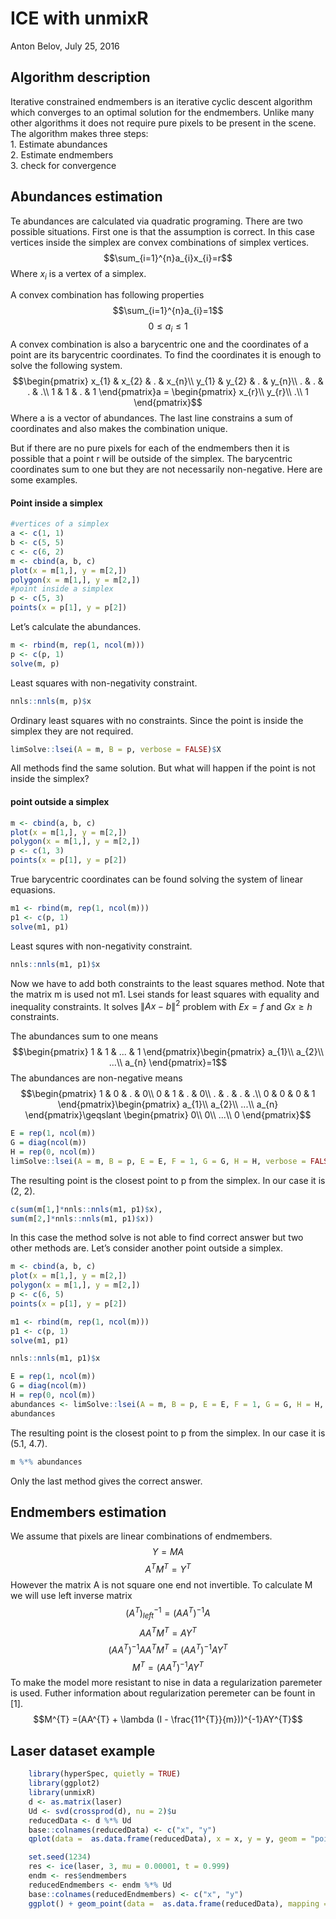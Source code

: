 <!--
%\VignetteEngine{knitr::knitr}
%\VignetteIndexEntry{ICE with unmixR}
%\VignetteKeywords{hyperspectral unmixing, iterative constrained endmembers, ICE}
 -->


ICE with unmixR
========================================================

Anton Belov, July 25, 2016

## Algorithm description

Iterative constrained endmembers is an iterative cyclic descent algorithm which converges to an optimal solution for the endmembers. Unlike many other algorithms it does not require pure pixels to be present in the scene. The algorithm makes three steps:\
1. Estimate abundances\
2. Estimate endmembers\
3. check for convergence

## Abundances estimation

Te abundances are calculated via quadratic programing. There are two possible situations. First one is that the assumption is correct. In this case vertices inside the simplex are convex combinations of simplex vertices.
$$\sum_{i=1}^{n}a_{i}x_{i}=r$$
Where $x_{i}$ is a vertex of a simplex.

A convex combination has following properties
$$\sum_{i=1}^{n}a_{i}=1$$
$$0\leqslant a_{i}\leqslant 1$$
A convex combination is also a barycentric one and the coordinates of a point are its barycentric coordinates. To find the coordinates it is enough to solve the following system.
$$\begin{pmatrix}
x_{1} & x_{2} & . & x_{n}\\
y_{1} & y_{2} & . & y_{n}\\
. & . & . & .\\
1 & 1 & . & 1
\end{pmatrix}a = \begin{pmatrix}
x_{r}\\
y_{r}\\
.\\
1
\end{pmatrix}$$
Where a is a vector of abundances. The last line constrains a sum of coordinates and also makes the combination unique.

But if there are no pure pixels for each of the endmembers then it is possible that a point r will be outside of the simplex. The barycentric coordinates sum to one but they are not necessarily non-negative. Here are some examples.

#### Point inside a simplex
```r
#vertices of a simplex
a <- c(1, 1)
b <- c(5, 5)
c <- c(6, 2)
m <- cbind(a, b, c)
plot(x = m[1,], y = m[2,])
polygon(x = m[1,], y = m[2,])
#point inside a simplex
p <- c(5, 3)
points(x = p[1], y = p[2])
```

Let's calculate the abundances.
```r
m <- rbind(m, rep(1, ncol(m)))
p <- c(p, 1)
solve(m, p)
```
Least squares with non-negativity constraint.
```r
nnls::nnls(m, p)$x
```
Ordinary least squares with no constraints. Since the point is inside the simplex they are not required.
```r
limSolve::lsei(A = m, B = p, verbose = FALSE)$X
```

All methods find the same solution. But what will happen if the point is not inside the simplex?

#### point outside a simplex
```r
m <- cbind(a, b, c)
plot(x = m[1,], y = m[2,])
polygon(x = m[1,], y = m[2,])
p <- c(1, 3)
points(x = p[1], y = p[2])
```

True barycentric coordinates can be found solving the system of linear equasions.
```r
m1 <- rbind(m, rep(1, ncol(m)))
p1 <- c(p, 1)
solve(m1, p1)
```
Least squres with non-negativity constraint.
```r
nnls::nnls(m1, p1)$x
```
Now we have to add both constraints to the least squares method. Note that the matrix m is used not m1.
Lsei stands for least squares with equality and inequality constraints. It solves $\left \| Ax - b \right \|^{2}$ problem with $Ex=f$ and $Gx\geq h$ constraints.

The abundances sum to one means$$\begin{pmatrix}
1 & 1 & ... & 1
\end{pmatrix}\begin{pmatrix}
a_{1}\\
a_{2}\\
...\\
a_{n}
\end{pmatrix}=1$$
The abundances are non-negative means
$$\begin{pmatrix}
1 & 0 & . & 0\\
0 & 1 & . & 0\\
. & . & . & .\\
0 & 0 & 0 & 1
\end{pmatrix}\begin{pmatrix}
a_{1}\\
a_{2}\\
...\\
a_{n}
\end{pmatrix}\geqslant \begin{pmatrix}
0\\
0\\
...\\
0
\end{pmatrix}$$
```r
E = rep(1, ncol(m))
G = diag(ncol(m))
H = rep(0, ncol(m))
limSolve::lsei(A = m, B = p, E = E, F = 1, G = G, H = H, verbose = FALSE)$X
```

The resulting point is the closest point to p from the simplex. In our case it is (2, 2).
```r
c(sum(m[1,]*nnls::nnls(m1, p1)$x),
sum(m[2,]*nnls::nnls(m1, p1)$x))
```

In this case the method solve is not able to find correct answer but two other methods are. Let's consider another point outside a simplex.

```r
m <- cbind(a, b, c)
plot(x = m[1,], y = m[2,])
polygon(x = m[1,], y = m[2,])
p <- c(6, 5)
points(x = p[1], y = p[2])
```

```r
m1 <- rbind(m, rep(1, ncol(m)))
p1 <- c(p, 1)
solve(m1, p1)
```

```r
nnls::nnls(m1, p1)$x
```

```r
E = rep(1, ncol(m))
G = diag(ncol(m))
H = rep(0, ncol(m))
abundances <- limSolve::lsei(A = m, B = p, E = E, F = 1, G = G, H = H, verbose = FALSE)$X
abundances
```

The resulting point is the closest point to p from the simplex. In our case it is (5.1, 4.7).
```r
m %*% abundances
```
Only the last method gives the correct answer.

## Endmembers estimation

We assume that pixels are linear combinations of endmembers.
$$Y = MA$$
$$A^{T}M^{T} = Y^{T}$$
However the matrix A is not square one end not invertible. To calculate M we will use left inverse matrix $$(A^{T})_{left}^{-1} = (AA^{T})^{-1} A$$
$$AA^{T}M^{T} = AY^{T}$$
$$(AA^{T})^{-1}AA^{T}M^{T} = (AA^{T})^{-1}AY^{T}$$
$$M^{T} = (AA^{T})^{-1}AY^{T}$$
To make the model more resistant to nise in data a regularization paremeter is used. Futher information about regularization peremeter can be fount in [1].
$$M^{T} =(AA^{T} + \lambda (I - \frac{11^{T}}{m}))^{-1}AY^{T}$$

## Laser dataset example

```r
    library(hyperSpec, quietly = TRUE)
    library(ggplot2)
    library(unmixR)
    d <- as.matrix(laser)
    Ud <- svd(crossprod(d), nu = 2)$u
    reducedData <- d %*% Ud
    base::colnames(reducedData) <- c("x", "y")
    qplot(data =  as.data.frame(reducedData), x = x, y = y, geom = "point", main = "laser data reduced to dimensionality of 2")
```
```r
    set.seed(1234)
    res <- ice(laser, 3, mu = 0.00001, t = 0.999)
    endm <- res$endmembers
    reducedEndmembers <- endm %*% Ud
    base::colnames(reducedEndmembers) <- c("x", "y")
    ggplot() + geom_point(data =  as.data.frame(reducedData), mapping = aes(x = x, y = y)) + geom_polygon(data = as.data.frame(reducedEndmembers), mapping = aes(x = x, y = y), alpha = 0.05, color = "red") + ggtitle("Ice simplex")
```
